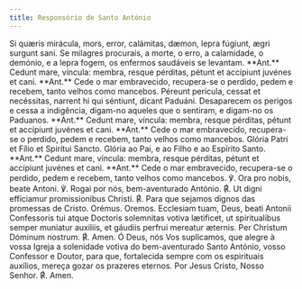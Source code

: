 ```yaml
---
title: Responsório de Santo António
---
```


<div class="side-by-side not-content">
  <span>
    Si quæris mirácula, mors, error, calámitas, dæmon, lepra fúgiunt, ægri
    surgunt sani.
  </span>
  <span>
    Se milagres procurais, a morte, o erro, a calamidade, o demónio, e a lepra
    fogem, os enfermos saudáveis se levantam.
  </span>
  <span>
    **Ant.** Cedunt mare, víncula: membra, resque pérditas, pétunt et accípiunt
    juvénes et cani.
  </span>
  <span>
    **Ant.** Cede o mar embravecido, recupera-se o perdido, pedem e recebem,
    tanto velhos como mancebos.
  </span>
  <span>
    Péreunt perícula, cessat et necéssitas, narrent hi qui séntiunt, dicant
    Paduáni.
  </span>
  <span>
    Desaparecem os perigos e cessa a indigência, digam-no aqueles que o
    sentiram, e digam-no os Paduanos.
  </span>
  <span>
    **Ant.** Cedunt mare, víncula: membra, resque pérditas, pétunt et accípiunt
    juvénes et cani.
  </span>
  <span>
    **Ant.** Cede o mar embravecido, recupera-se o perdido, pedem e recebem,
    tanto velhos como mancebos.
  </span>
  <span>Glória Patri et Fílio et Spirítui Sancto.</span>
  <span>
    Glória ao Pai, e ao Filho e ao Espírito Santo.
  </span>
  <span>
    **Ant.** Cedunt mare, víncula: membra, resque pérditas, pétunt et accípiunt
    juvénes et cani.
  </span>
  <span>
    **Ant.** Cede o mar embravecido, recupera-se o perdido, pedem e recebem,
    tanto velhos como mancebos.
  </span>
  <span>℣. Ora pro nobis, beate Antoni.</span>
  <span>℣. Rogai por nós, bem-aventurado António.</span>
  <span>
    <span class="text-red-500">℟.</span> Ut digni efficiamur promissionibus
    Christi.
  </span>
  <span>
    <span class="text-red-500">℟.</span> Para que sejamos dignos das promessas
    de Cristo.
  </span>
  <span class="text-red-500 text-center">Orémus.</span>
  <span class="text-red-500 text-center">Oremos.</span>
  <span>
    Ecclesiam tuam, Deus, beati Antonii Confessoris tui atque Doctoris
    solemnitas votiva lætificet, ut spiritualibus semper muniatur auxiliis, et
    gáudiis perfrui mereatur æternis. Per Christum Dóminum nostrum.
    <span class="text-red-500">℟.</span> Amen.
  </span>
  <span>
    Ó Deus, nós Vos suplicamos, que alegre à vossa Igreja a solenidade votiva do
    bem-aventurado Santo António, vosso Confessor e Doutor, para que,
    fortalecida sempre com os espirituais auxílios, mereça gozar os prazeres
    eternos. Por Jesus Cristo, Nosso Senhor.
    <span class="text-red-500">℟.</span> Amen.
  </span>
</div>
